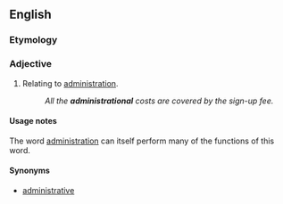 ==English==

===Etymology===
{{suffix|administration|al|lang=en}}

===Adjective===
{{en-adj|-}}

# {{lb|en|nonstandard}} Relating to [[administration]].
#: ''All the '''administrational''' costs are covered by the sign-up fee.''

====Usage notes====
The word [[administration]] can itself perform many of the functions of this word.

====Synonyms====
* [[administrative]]